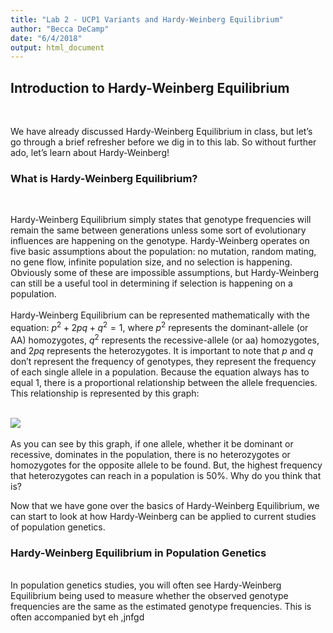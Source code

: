 ```yaml
---
title: "Lab 2 - UCP1 Variants and Hardy-Weinberg Equilibrium"
author: "Becca DeCamp"
date: "6/4/2018"
output: html_document
---
```

## Introduction to Hardy-Weinberg Equilibrium
<br>

We have already discussed Hardy-Weinberg Equilibrium in class, but let's go through a brief refresher before we dig in to this lab. So without further ado, let's learn about Hardy-Weinberg! 
<br>

### What is Hardy-Weinberg Equilibrium? 
<br> 

Hardy-Weinberg Equilibrium simply states that genotype frequencies will remain the same between generations unless some sort of evolutionary influences are happening on the genotype. Hardy-Weinberg operates on five basic assumptions about the population: no mutation, random mating, no gene flow, infinite population size, and no selection is happening. Obviously some of these are impossible assumptions, but Hardy-Weinberg can still be a useful tool in determining if selection is happening on a population. 
<br>
<br> 
Hardy-Weinberg Equilibrium can be represented mathematically with the equation: $p^{2}+2pq+q^{2}=1$, where $p^{2}$ represents the dominant-allele (or AA) homozygotes, $q^{2}$ represents the recessive-allele (or aa) homozygotes, and $2pq$ represents the heterozygotes. It is important to note that $p$ and $q$ don't represent the frequency of genotypes, they represent the frequency of each single allele in a population. Because the equation always has to equal 1, there is a proportional relationship between the allele frequencies. This relationship is represented by this graph: 
<br>
<br>

![](hwe.png)
<br>
<br>
As you can see by this graph, if one allele, whether it be dominant or recessive, dominates in the population, there is no heterozygotes or homozygotes for the opposite allele to be found. But, the highest frequency that heterozygotes can reach in a population is 50%. Why do you think that is?
<br>

Now that we have gone over the basics of Hardy-Weinberg Equilibrium, we can start to look at how Hardy-Weinberg can be applied to current studies of population genetics. 

### Hardy-Weinberg Equilibrium in Population Genetics
<br>
In population genetics studies, you will often see Hardy-Weinberg Equilibrium being used to measure whether the observed genotype frequencies are the same as the estimated genotype frequencies. This is often accompanied byt eh ,jnfgd

